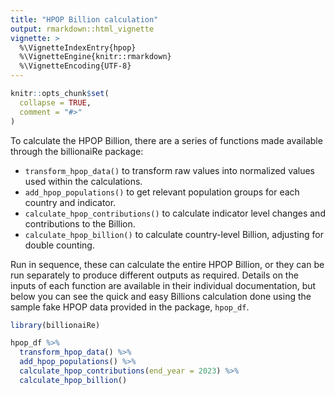 ```yaml
---
title: "HPOP Billion calculation"
output: rmarkdown::html_vignette
vignette: >
  %\VignetteIndexEntry{hpop}
  %\VignetteEngine{knitr::rmarkdown}
  %\VignetteEncoding{UTF-8}
---
```


```r
knitr::opts_chunk$set(
  collapse = TRUE,
  comment = "#>"
)
```

To calculate the HPOP Billion, there are a series of functions made available through
the billionaiRe package:

* `transform_hpop_data()` to transform raw values into normalized values used within the calculations.
* `add_hpop_populations()` to get relevant population groups for each country and indicator.
* `calculate_hpop_contributions()` to calculate indicator level changes and contributions to the Billion.
* `calculate_hpop_billion()` to calculate country-level Billion, adjusting for double counting.

Run in sequence, these can calculate the entire HPOP Billion, or they can be run separately
to produce different outputs as required. Details on the inputs of each function are
available in their individual documentation, but below you can see the quick
and easy Billions calculation done using the sample fake HPOP data provided
in the package, `hpop_df`.

```r
library(billionaiRe)

hpop_df %>%
  transform_hpop_data() %>%
  add_hpop_populations() %>%
  calculate_hpop_contributions(end_year = 2023) %>%
  calculate_hpop_billion()
```

